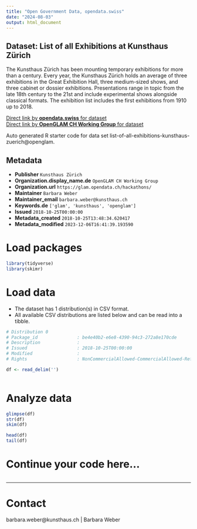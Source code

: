 ```yaml
---
title: "Open Government Data, opendata.swiss"
date: "2024-08-03"
output: html_document
---
```


## Dataset: List of all Exhibitions at Kunsthaus Zürich

The Kunsthaus Zürich has been mounting temporary exhibitions for more than a century. Every year, the Kunsthaus Zürich holds an average of three exhibitions in the Great Exhibition Hall, three medium-sized shows, and three cabinet or dossier exhibitions. Presentations range in topic from the late 18th century to the 21st and include experimental shows alongside classical formats. The exhibition list includes the first exhibitions from 1910 up to 2018.

[Direct link by **opendata.swiss** for dataset](https://opendata.swiss/de/dataset/list-of-all-exhibitions-at-kunsthaus-zuerich)<br>
[Direct link by **OpenGLAM CH Working Group** for dataset]()

Auto generated R starter code for data set list-of-all-exhibitions-kunsthaus-zuerich@openglam.

## Metadata

- **Publisher** `Kunsthaus Zürich`
- **Organization.display_name.de** `OpenGLAM CH Working Group`
- **Organization.url** `https://glam.opendata.ch/hackathons/`
- **Maintainer** `Barbara Weber`
- **Maintainer_email** `barbara.weber@kunsthaus.ch`
- **Keywords.de** `['glam', 'kunsthaus', 'openglam']`
- **Issued** `2018-10-25T00:00:00`
- **Metadata_created** `2018-10-25T13:48:34.620417`
- **Metadata_modified** `2023-12-06T16:41:39.193590`


# Load packages

```r

library(tidyverse)
library(skimr)

```

# Load data

-   The dataset has 1 distribution(s) in CSV format.
-   All available CSV distributions are listed below and can be read into a tibble.

```r

# Distribution 0
# Package_id               : be4e40b2-e6e8-4390-94c3-272a8e170cde
# Description              : 
# Issued                   : 2018-10-25T00:00:00
# Modified                 : 
# Rights                   : NonCommercialAllowed-CommercialAllowed-ReferenceNotRequired

df <- read_delim('')



```

# Analyze data

```r

glimpse(df)
str(df)
skim(df)

head(df)
tail(df)

```

# Continue your code here...

```r

```

------------------------------------------------------------------------

# Contact

barbara.weber@kunsthaus.ch | Barbara Weber
